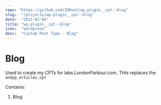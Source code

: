 ```yaml
---
repo: "https://github.com/IORoot/wp-plugin__cpt--blog"
slug:  "/projects/wp-plugin__cpt--blog"
date:  "2021-02-04"
title: "wp-plugin__cpt--blog"
icon:  "wordpress"
desc:  "Custom Post Type - Blog"
---
```



# Blog

Used to create my CPTs for labs.LondonParkour.com. THis replaces the `andyp_articles_cpt`

Contains:

1. Blog